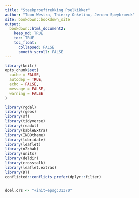 ```yaml
---
title: "Steekproeftrekking Poelkikker"
author: "Toon Westra, Thierry Onkelinx, Jeroen Speybroeck"
site: bookdown::bookdown_site
output:
  bookdown::html_document2:
    keep_md: TRUE
    toc: TRUE
    toc_float:
      collapsed: FALSE
      smooth_scroll: FALSE
---
```


```r
library(knitr)
opts_chunk$set(
  cache = FALSE,
  autodep = TRUE,
  echo = FALSE,
  message = FALSE,
  warning = FALSE
)
```

```r
library(rgdal)
library(rgeos)
library(sf)
library(tidyverse)
library(readxl)
library(kableExtra)
library(INBOtheme)
library(lubridate)
library(leaflet)
library(n2khab)
library(units)
library(deldir)
library(crosstalk)
library(leaflet.extras)
library(DT)
conflicted::conflicts_prefer(dplyr::filter)


doel.crs <- "+init=epsg:31370"
```





